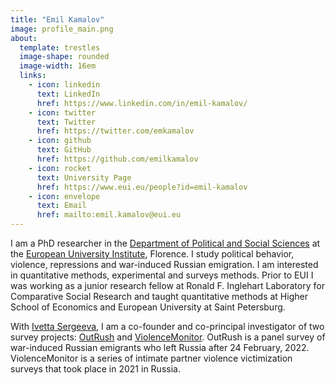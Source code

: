 ```yaml
---
title: "Emil Kamalov"
image: profile_main.png
about: 
  template: trestles
  image-shape: rounded
  image-width: 16em
  links:
    - icon: linkedin
      text: LinkedIn
      href: https://www.linkedin.com/in/emil-kamalov/
    - icon: twitter
      text: Twitter
      href: https://twitter.com/emkamalov
    - icon: github
      text: GitHub
      href: https://github.com/emilkamalov
    - icon: rocket
      text: University Page
      href: https://www.eui.eu/people?id=emil-kamalov
    - icon: envelope
      text: Email
      href: mailto:emil.kamalov@eui.eu
---
```


I am a PhD researcher in the [Department of Political and Social Sciences](https://www.eui.eu/en/academic-units/political-and-social-sciences) at the [European University Institute](https://www.eui.eu), Florence. I study political behavior, violence, repressions and war-induced Russian emigration. I am interested in quantitative methods, experimental and surveys methods. Prior to EUI I was working as a junior research fellow at Ronald F. Inglehart Laboratory for Comparative Social Research and taught quantitative methods at Higher School of Economics and European University at Saint Petersburg.

With [Ivetta Sergeeva](https://www.eui.eu/people?id=ivetta-sergeeva), I am a co-founder and co-principal investigator of two survey projects: [OutRush](https://outrush.io/eng) and [ViolenceMonitor](https://violencemonitor.org/). OutRush is a panel survey of war-induced Russian emigrants who left Russia after 24 February, 2022. ViolenceMonitor is a series of intimate partner violence victimization surveys that took place in 2021 in Russia.
